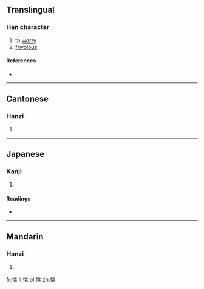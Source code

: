 ==Translingual==

===Han character===
{{Han char|rn=61|rad=心|as=06|sn=9|four=9201<sub>3</sub>|canj=心中一人 (PLMO), X心中一人 (XPLMO)|ids=⿰[[忄]][[兆]]}}

# to [[worry]]
# [[frivolous]]

====References====
* {{Han ref|kx=0383.400|dkj=10541|dj=0714.150|hdz=42297.040|uh=604C|ud=24652|bh=CEC9|bd=52937}}

----

==Cantonese==

===Hanzi===
{{yue-hanzi|jyut=tiu1|y=tiu1}}

# {{defn|lang=yue|sort=心06}}

----

==Japanese==

===Kanji===
{{ja-kanji|grade=|rs=心06}}

# {{defn|lang=ja|sort=心06}}

====Readings====
* {{ja-readings|on=[[ちょう]] (chō), [[よう]] (yō)|kun=[[うすい]] (usui)}}

----

==Mandarin==

===Hanzi===
{{cmn-hanzi|pin=[[tiāo]] ([[tiao1]])|wg=t'iao<sup>1</sup>}}

# {{defn|lang=cmn|sort=心06}}

[[fr:恌]]
[[li:恌]]
[[pl:恌]]
[[zh:恌]]
